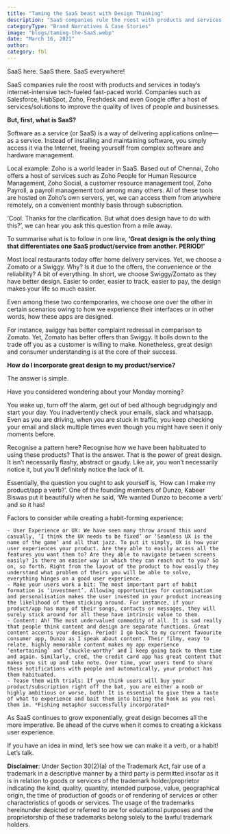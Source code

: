 ```yaml
---
title: "Taming the SaaS beast with Design Thinking"
description: "SaaS companies rule the roost with products and services in today’s internet-intensive tech-fueled fast-paced world. Companies such as Salesforce, HubSpot, Zoho, Freshdesk and even Google offer a host of services/solutions to improve the quality of lives of people and businesses."
categoryType: "Brand Narratives & Case Stories"
image: "blogs/taming-the-SaaS.webp"
date: "March 16, 2021"
author:
category: fbl
---
```


SaaS here. SaaS there. SaaS everywhere!

SaaS companies rule the roost with products and services in today’s internet-intensive tech-fueled fast-paced world. Companies such as Salesforce, HubSpot, Zoho, Freshdesk and even Google offer a host of services/solutions to improve the quality of lives of people and businesses.

**But, first, what is SaaS?**

Software as a service (or SaaS) is a way of delivering applications online—as a service. Instead of installing and maintaining software, you simply access it via the Internet, freeing yourself from complex software and hardware management.

Local example: Zoho is a world leader in SaaS. Based out of Chennai, Zoho offers a host of services such as Zoho People for Human Resource Management, Zoho Social, a customer resource management tool, Zoho Payroll, a payroll management tool among many others. All of these tools are hosted on Zoho’s own servers, yet, we can access them from anywhere remotely, on a convenient monthly basis through subscription.

‘Cool. Thanks for the clarification. But what does design have to do with this?’, we can hear you ask this question from a mile away.

To summarise what is to follow in one line, **‘Great design is the only thing that differentiates one SaaS product/service from another. PERIOD!’**

Most local restaurants today offer home delivery services. Yet, we choose a Zomato or a Swiggy. Why? Is it due to the offers, the convenience or the reliability? A bit of everything. In short, we choose Swiggy/Zomato as they have better design. Easier to order, easier to track, easier to pay, the design makes your life so much easier.

Even among these two contemporaries, we choose one over the other in certain scenarios owing to how we experience their interfaces or in other words, how these apps are designed.

For instance, swiggy has better complaint redressal in comparison to Zomato. Yet, Zomato has better offers than Swiggy. It boils down to the trade off you as a customer is willing to make. Nonetheless, great design and consumer understanding is at the core of their success.

**How do I incorporate great design to my product/service?**

The answer is simple.

Have you considered wondering about your Monday morning?

You wake up, turn off the alarm, get out of bed although begrudgingly and start your day. You inadvertently check your emails, slack and whatsapp. Even as you are driving, when you are stuck in traffic, you keep checking your email and slack multiple times even though you might have seen it only moments before.

Recognise a pattern here? Recognise how we have been habituated to using these products? That is the answer. That is the power of great design. It isn’t necessarily flashy, abstract or gaudy. Like air, you won’t necessarily notice it, but you’ll definitely notice the lack of it.

Essentially, the question you ought to ask yourself is, ‘How can I make my product/app a verb?’. One of the founding members of Dunzo, Kabeer Biswas put it beautifully when he said, ‘We wanted Dunzo to become a verb’ and so it has!

Factors to consider while creating a habit-forming experience:

    - User Experience or UX: We have seen many throw around this word casually, ‘I think the UX needs to be fixed’ or ‘Seamless UX is the name of the game’ and all that jazz. To put it simply, UX is how your user experiences your product. Are they able to easily access all the features you want them to? Are they able to navigate between screens easily? Is there an easier way in which they can reach out to you? So on, so forth. Right from the layout of the product to how easily they understand what problem of theirs you will be able to solve, everything hinges on a good user experience.
    - Make your users work a bit: The most important part of habit formation is ‘investment’. Allowing opportunities for customisation and personalisation makes the user invested in your product increasing the likelihood of them sticking around. For instance, if your product/app has many of their songs, contacts or messages, they will surely stick around for all these have intrinsic value to them.
    - Content: Ah! The most undervalued commodity of all. It is sad really that people think content and design are separate functions. Great content accents your design. Period! I go back to my current favourite consumer app, Dunzo as I speak about content. Their filmy, easy to relate, highly memorable content makes my app experience ‘entertaining’ and ‘chuckle-worthy’ and I keep going back to them time and again. Similarly, cred, the credit card app has great content that makes you sit up and take note. Over time, your users tend to share these notifications with people and automatically, your product has them habituated.
    - Tease them with trials: If you think users will buy your product/subscription right off the bat, you are either a noob or highly ambitious or worse, both! It is essential to give them a taste of what to experience and bait them into biting the hook as you reel them in. *Fishing metaphor successfully incorporated*

As SaaS continues to grow exponentially, great design becomes all the more imperative. Be ahead of the curve when it comes to creating a kickass user experience.

If you have an idea in mind, let’s see how we can make it a verb, or a habit! Let’s talk.

**Disclaimer**: Under Section 30(2)(a) of the Trademark Act, fair use of a trademark in a descriptive manner by a third party is permitted insofar as it is in relation to goods or services of the trademark holder/proprietor indicating the kind, quality, quantity, intended purpose, value, geographical origin, the time of production of goods or of rendering of services or other characteristics of goods or services. The usage of the trademarks hereinunder depicted or referred to are for educational purposes and the proprietorship of these trademarks belong solely to the lawful trademark holders.
